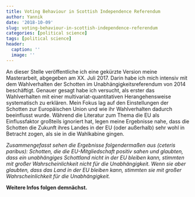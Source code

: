 ```yaml
---
title: Voting Behaviour in Scottish Independence Referendum
author: Yannik
date: '2018-10-09'
slug: voting-behaviour-in-scottish-independence-referendum
categories: [political science]
tags: [political science]
header:
  caption: ''
  image: ''
---
```


An dieser Stelle veröffentliche ich eine gekürzte Version meine Masterarbeit, abgegeben am XX. Juli 2017. Darin habe ich mich intensiv mit dem Wahlverhalten der Schotten im Unabhängigkeitsreferendum von 2014 beschäftigt. Genauer gesagt habe ich versucht, als erster das Wahlverhalten mit einer multivariat-quantitativen Herangehensweise systematisch zu erklären. Mein Fokus lag auf den Einstellungen der Schotten zur Europäischen Union und wie ihr Wahlverhalten dadurch beeinflusst wurde. Während die Literatur zum Thema die EU als Einflussfaktor großteils ignoriert hat, legen meine Ergebnisse nahe, dass die Schotten die Zukunft ihres Landes in der EU (oder außerhalb) sehr wohl in Betracht zogen, als sie in die Wahlkabine gingen. 

*Zusammengefasst sehen die Ergebnisse folgendermaßen aus (ceteris paribus): Schotten, die die EU-Mitgliedschaft positiv sahen und glaubten, dass ein unabhängiges Schottland nicht in der EU bleiben kann, stimmten mit großer Wahrscheinlichkeit nicht für die Unabhängigkeit. Wenn sie aber glaubten, dass das Land in der EU bleiben kann, stimmten sie mit großer Wahrscheinlichkeit für die Unabhängigkeit.*

**Weitere Infos folgen demnächst.**
